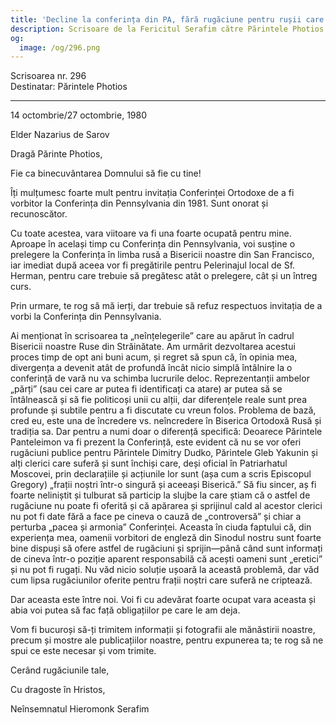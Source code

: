```yaml
---
title: 'Decline la conferința din PA, fără rugăciune pentru rușii care suferă'
description: Scrisoare de la Fericitul Serafim către Părintele Photios.
og:
  image: /og/296.png
---
```


<div style={{textAlign:'right', fontFamily:'monospace'}}>Scrisoarea nr. 296</div>
<div style={{textAlign:'left', fontFamily:'monospace'}}>Destinatar: Părintele Photios</div>

---

14 octombrie/27 octombrie, 1980

Elder Nazarius de Sarov

Dragă Părinte Photios,

Fie ca binecuvântarea Domnului să fie cu tine!

Îți mulțumesc foarte mult pentru invitația Conferinței Ortodoxe de a fi vorbitor la Conferința din Pennsylvania din 1981. Sunt onorat și recunoscător.

Cu toate acestea, vara viitoare va fi una foarte ocupată pentru mine. Aproape în același timp cu Conferința din Pennsylvania, voi susține o prelegere la Conferința în limba rusă a Bisericii noastre din San Francisco, iar imediat după aceea vor fi pregătirile pentru Pelerinajul local de Sf. Herman, pentru care trebuie să pregătesc atât o prelegere, cât și un întreg curs.

Prin urmare, te rog să mă ierți, dar trebuie să refuz respectuos invitația de a vorbi la Conferința din Pennsylvania.

Ai menționat în scrisoarea ta „neînțelegerile” care au apărut în cadrul Bisericii noastre Ruse din Străinătate. Am urmărit dezvoltarea acestui proces timp de opt ani buni acum, și regret să spun că, în opinia mea, divergența a devenit atât de profundă încât nicio simplă întâlnire la o conferință de vară nu va schimba lucrurile deloc. Reprezentanții ambelor „părți” (sau cei care ar putea fi identificați ca atare) ar putea să se întâlnească și să fie politicoși unii cu alții, dar diferențele reale sunt prea profunde și subtile pentru a fi discutate cu vreun folos. Problema de bază, cred eu, este una de încredere vs. neîncredere în Biserica Ortodoxă Rusă și tradiția sa. Dar pentru a numi doar o diferență specifică: Deoarece Părintele Panteleimon va fi prezent la Conferință, este evident că nu se vor oferi rugăciuni publice pentru Părintele Dimitry Dudko, Părintele Gleb Yakunin și alți clerici care suferă și sunt închiși care, deși oficial în Patriarhatul Moscovei, prin declarațiile și acțiunile lor sunt (așa cum a scris Episcopul Gregory) „frații noștri într-o singură și aceeași Biserică.” Să fiu sincer, aș fi foarte neliniștit și tulburat să particip la slujbe la care știam că o astfel de rugăciune nu poate fi oferită și că apărarea și sprijinul cald al acestor clerici nu pot fi date fără a face pe cineva o cauză de „controversă” și chiar a perturba „pacea și armonia” Conferinței. Aceasta în ciuda faptului că, din experiența mea, oamenii vorbitori de engleză din Sinodul nostru sunt foarte bine dispuși să ofere astfel de rugăciuni și sprijin—până când sunt informați de cineva într-o poziție aparent responsabilă că acești oameni sunt „eretici” și nu pot fi rugați. Nu văd nicio soluție ușoară la această problemă, dar văd cum lipsa rugăciunilor oferite pentru frații noștri care suferă ne criptează.

Dar aceasta este între noi. Voi fi cu adevărat foarte ocupat vara aceasta și abia voi putea să fac față obligațiilor pe care le am deja.

Vom fi bucuroși să-ți trimitem informații și fotografii ale mănăstirii noastre, precum și mostre ale publicațiilor noastre, pentru expunerea ta; te rog să ne spui ce este necesar și vom trimite.

Cerând rugăciunile tale,

Cu dragoste în Hristos,

Neînsemnatul Hieromonk Serafim